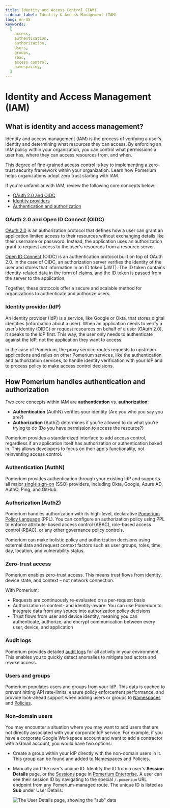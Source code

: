 ```yaml
---
title: Identity and Access Control (IAM)
sidebar_label: Identity & Access Management (IAM)
lang: en-US
keywords:
  [
    access,
    authentication,
    authorization,
    Users,
    groups,
    rbac,
    access control,
    namespacing,
  ]
---
```


# Identity and Access Management (IAM)

## What is identity and access management?

Identity and access management (IAM) is the process of verifying a user’s identity and determining what resources they can access. By enforcing an IAM policy within your organization, you can control what permissions a user has, where they can access resources from, and when.

This degree of fine-grained access control is key to implementing a zero-trust security framework within your organization. Learn how Pomerium helps organizations adopt zero trust starting with IAM.

If you're unfamiliar with IAM, review the following core concepts below:

- [OAuth 2.0 and OIDC](#oauth-20-and-open-id-connect-oidc)
- [Identity providers](#identity-provider-idp)
- [Authentication and authorization](#how-pomerium-handles-authentication-and-authorization)

### OAuth 2.0 and Open ID Connect (OIDC)

[OAuth 2.0](https://www.rfc-editor.org/rfc/rfc6749) is an authorization protocol that defines how a user can grant an application limited access to their resources without exchanging details like their username or password. Instead, the application uses an authorization grant to request access to the user's resources from a resource server.

[Open ID Connect](https://openid.net/specs/openid-connect-core-1_0.html#toc) (OIDC) is an authentication protocol built on top of OAuth 2.0. In the case of OIDC, an authorization server verifies the identity of the user and stores that information in an ID token (JWT). The ID token contains identity-related data in the form of claims, and the ID token is passed from the server to the application.

Together, these protocols offer a secure and scalable method for organizations to authenticate and authorize users.

### Identity provider (IdP)

An identity provider (IdP) is a service, like Google or Okta, that stores digital identities (information about a user). When an application needs to verify a user’s identity (OIDC) or request resources on behalf of a user (OAuth 2.0), it speaks to the IdP first. This way, the user only needs to authenticate against the IdP, not the application they want to access.

In the case of Pomerium, the proxy service routes requests to upstream applications and relies on other Pomerium services, like the authentication and authorization services, to handle identity verification with your IdP and to process policy to make access control decisions.

## How Pomerium handles authentication and authorization

Two core concepts within IAM are [**authentication** vs. **authorization**](https://www.pomerium.com/blog/authentication-v-authorization/):

- **Authentication** (AuthN) verifies your identity (Are you who you say you are?)
- **Authorization** (AuthZ) determines if you’re allowed to do what you’re trying to do (Do you have permission to access the resource?)

Pomerium provides a standardized interface to add access control, regardless if an application itself has authorization or authentication baked in. This allows developers to focus on their app's functionality, not reinventing access control.

### Authentication (AuthN)

Pomerium provides authentication through your existing IdP and supports all major [single sign-on](/docs/identity-providers) (SSO) providers, including Okta, Google, Azure AD, AuthO, Ping, and GitHub.

### Authorization (AuthZ)

Pomerium handles authorization with its high-level, declarative [Pomerium Policy Language](/docs/capabilities/ppl) (PPL). You can configure an authorization policy using PPL to enforce attribute-based access control (ABAC), role-based access control (RBAC), or any other governance policy controls.

Pomerium can make holistic policy and authorization decisions using external data and request context factors such as user groups, roles, time, day, location, and vulnerability status.

### Zero-trust access

Pomerium enables zero-trust access. This means trust flows from identity, device state, and context – not network connection.

With Pomerium:

- Requests are continuously re-evaluated on a per-request basis
- Authorization is context- and identity-aware: You can use Pomerium to integrate data from any source into authorization policy decisions
- Trust flows from user and device identity, meaning you can authenticate, authorize, and encrypt communication between every user, device, and application

### Audit logs

Pomerium provides detailed [audit logs](/docs/capabilities/audit-logs) for all activity in your environment. This enables you to quickly detect anomalies to mitigate bad actors and revoke access.

### Users and groups​

Pomerium populates users and groups from your IdP. This data is cached to prevent hitting API rate-limits, ensure policy enforcement performance, and provide look-ahead support when adding users or groups to [Namespaces](/docs/capabilities/namespacing) and [Policies](/docs/capabilities/ppl).

### Non-domain users​

You may encounter a situation where you may want to add users that are not directly associated with your corporate IdP service. For example, if you have a corporate Google Workspace account and want to add a contractor with a Gmail account, you would have two options:

- Create a group within your IdP directly with the non-domain users in it. This group can be found and added to Namespaces and Policies.
- Manually add the user's unique ID. Identify the ID from a user's **Session Details** page, or the [Sessions](/docs/capabilities/reports#sessions) page in [Pomerium Enterprise](/docs/enterprise). A user can see their session ID by navigating to the special `/.pomerium` URL endpoint from any Pomerium-managed route. The unique ID is listed as **Sub** under User Details:

  ![The User Details page, showing the "sub" data](img/access-control/session-details.png)
